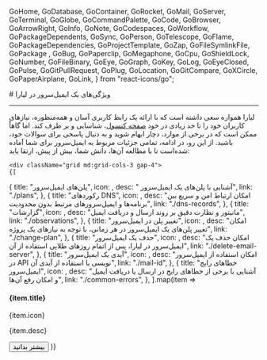 
  GoHome,
  GoDatabase,
  GoContainer,
  GoRocket,
  GoMail,
  GoServer,
  GoTerminal,
  GoGlobe,
  GoCommandPalette,
  GoCode,
  GoBrowser,
  GoArrowRight,
  GoInfo,
  GoNote,
  GoCodespaces,
  GoWorkflow,
  GoPackageDependents,
  GoSync,
  GoPerson,
  GoTelescope,
  GoFlame,
  GoPackageDependencies,
  GoProjectTemplate,
  GoZap,
  GoFileSymlinkFile,
  GoPackage ,
  GoBug,
  GoPaperclip,
  GoMegaphone,
  GoCpu,
  GoShieldLock,
  GoNumber,
  GoFileBinary,
  GoEye,
  GoGraph,
  GoKey,
  GoLog,
  GoEyeClosed,
  GoPulse,
  GoGitPullRequest,
  GoPlug,
  GoLocation,
  GoGitCompare,
  GoXCircle,
  GoPaperAirplane,
  GoLink,
} from "react-icons/go";


<Layout>
<Head>
<title>مستندات ویژگی‌های سرور ایمیل - لیارا</title>
<meta property="og:title" content="مستندات خدمات رایانش ابری لیارا" />
<meta property="og:description" content="مستندات آشنایی با ویژگی‌های ایمیل‌سرور (Email Server) در لیارا"  />
<meta property="og:image" content="https://files.liara.ir/liara/logos/liara-poster.jpg" />
</Head>
# ویژگی‌های یک ایمیل‌سرور در لیارا
<hr className="mb-2" />
لیارا همواره سعی داشته است که با 
ارائه یک رابط کاربری آسان و همه‌منظوره، نیازهای کاربران خود را تا حد زیادی در خود <a href="https://console.liara.ir" className="text-[#2196f3] ">صفحه کنسول</a>، شناسایی و بر طرف کند. اما گاهاً ممکن است که در برخی از موارد، دچار ابهام شوید و به دنبال پاسخی
برای سوالات خود، باشید.
از این رو، در ادامه، تمامی جزئیات مربوط به ایمیل‌سرور برای شما آماده شده‌است تا با مطالعه آن‌ها، دانش شما، بیش از پیش، ارتقا یابد:

<div className="h-6" />

    <div className="grid md:grid-cols-3 gap-4">
    {[
  {
      title: "پلن‌های ایمیل‌سرور",
      icon: <GoCpu />,
      desc: " آشنایی با پلن‌های یک ایمیل‌سرور",
      link: "./plans",
    },
    {
      title: "رکوردهای DNS",
      icon: <GoFileBinary  />,
      desc: "امکان ارتباط امن و سریع بین برنامه‌ها و ایمیل‌سرور‌های مرتبط بدون محدودیت",
      link: "./dns-records",
    },
    {
      title: "گزارشات",
      icon: <GoGraph />,
      desc: "مانیتور و نظارت دقیق بر روند ارسال و دریافت ایمیل",
      link: "./observations",
    },
    {
      title: "تغییر پلن در ایمیل‌سرور",
      icon: <GoGitCompare />,
      desc: "امکان تغییر پلن‌های یک ایمیل‌سرور در هر زمانی، با توجه به نیازهای یک پروژه",
      link: "./change-plan",
    },
    {
      title: "حذف یک ایمیل‌سرور",
      icon: <GoXCircle  />,
      desc: "امکان حذف یک ایمیل‌سرور در لیارا، پس از اتمام روزهای طلایی استفاده از آن",
      link: "./delete-email-server",
    },
    {
      title: "آیدی یک ایمیل‌سرور",
      icon: <GoCommandPalette   />,
      desc: "امکان استفاده از ایمیل‌سرور در API نویسی با استفاده از آیدی آن",
      link: "./mail-id",
    },
    {
      title: "خطاهای رایج ایمیل‌سرور",
      icon: <GoBug  />,
      desc: "آشنایی با برخی از خطاهای رایج در ارسال یا دریافت ایمیل و امکان رفع آن‌ها",
      link: "./common-errors",
    },
].map(item =>
        <Card className="min-h-[180px] flex flex-col justify-between items-start w-full">
        <div>
            <div className="flex items-center justify-between gap-3">
            <h4>
                {item.title}
            </h4>
            <div className="bg-[#222] text-white p-1 rounded-md">
                {item.icon}
            </div>
            </div>
            <p align='justify' className="text-[gray] leading-6 text-[14px] mt-3">
            {item.desc}
            </p>
        </div>
        <Link href={item.link}>
        <Button variant="link" href={item.link}>بیشتر بدانید</Button>
        </Link>
        </Card>
    )}
    </div>

</Layout>